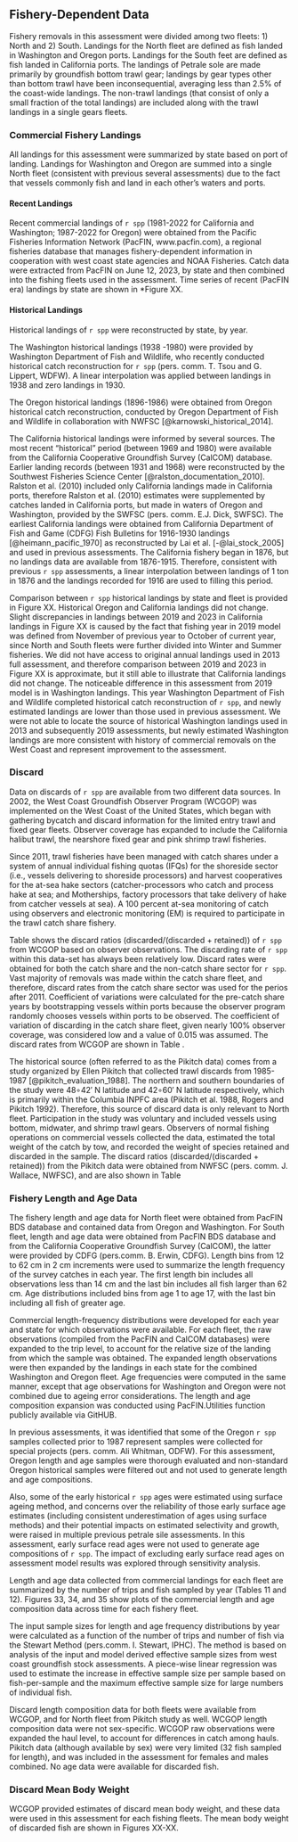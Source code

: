 ## Fishery-Dependent Data
Fishery removals in this assessment were divided among two fleets: 1) North and 2) South. Landings for the North fleet are defined as fish landed in Washington and Oregon ports. Landings for the South feet are defined as fish landed in California ports. The landings of Petrale sole are made primarily by groundfish bottom trawl gear; landings by gear types other than bottom trawl have been inconsequential, averaging less than 2.5% of the coast-wide landings. The non-trawl landings (that consist of only a small fraction of the total landings) are included along with the trawl landings in a single gears fleets.

### Commercial Fishery Landings

All landings for this assessment were summarized by state based on port of landing. Landings for Washington and Oregon are summed into a single North fleet (consistent with previous several assessments) due to the fact that vessels commonly fish and land in each other's waters and ports.

#### Recent Landings

Recent commercial landings of `r spp` (1981-2022 for California and Washington; 1987-2022 for Oregon) were obtained from the Pacific Fisheries Information Network (PacFIN, www.pacfin.com), a regional fisheries database that manages fishery-dependent information in cooperation with west coast state agencies and NOAA Fisheries. Catch data were extracted from PacFIN on June 12, 2023, by state and then combined into the fishing fleets used in the assessment. Time series of recent (PacFIN era) landings by state are shown in *Figure XX. 

#### Historical Landings

Historical landings of `r spp` were reconstructed by state, by year. 

The Washington historical landings (1938 -1980) were provided by Washington Department of Fish and Wildlife, who recently conducted historical catch reconstruction for `r spp` (pers. comm. T. Tsou and G. Lippert, WDFW). A linear interpolation was applied between landings in 1938 and zero landings in 1930.

The  Oregon historical landings (1896-1986) were obtained from Oregon historical catch reconstruction, conducted by Oregon Department of Fish and Wildlife in collaboration with NWFSC [@karnowski_historical_2014]. 

The California historical landings were informed by several sources. The most recent “historical” period (between 1969 and 1980) were available from the California Cooperative Groundfish Survey (CalCOM) database. Earlier landing records (between 1931 and 1968) were reconstructed by the Southwest Fisheries Science Center  [@ralston_documentation_2010]. Ralston et al. (2010) included only California landings made in California ports, therefore Ralston et al. (2010) estimates were supplemented by catches landed in California ports, but made in waters of Oregon and Washington, provided by the SWFSC (pers. comm. E.J. Dick, SWFSC). The earliest California landings were obtained from California Department of Fish and Game (CDFG) Fish Bulletins for 1916-1930 landings [@heimann_pacific_1970] as reconstructed by Lai et al. [-@lai_stock_2005] and used in previous assessments. The California fishery began in 1876, but no landings data are available from 1876-1915. Therefore, consistent with previous `r spp` assessments, a linear interpolation between landings of 1 ton in 1876 and the landings recorded for 1916 are used to filling this period.

Comparison between `r spp` historical landings by state and fleet is provided in Figure XX. Historical Oregon and California landings did not change. Slight discrepancies in landings between 2019 and 2023 in California landings in Figure XX is caused by the fact that fishing year in 2019 model was defined from November of previous year to October of current year, since North and South fleets were further divided into Winter and Summer fisheries. We did not have access to original annual landings used in 2013 full assessment, and therefore comparison between 2019 and 2023 in Figure XX is approximate, but it still able to illustrate that California landings did not change. The noticeable difference in this assessment from 2019 model is in Washington landings. This year Washington Department of Fish and Wildlife completed historical catch reconstruction of `r spp`, and newly estimated landings are lower than those used in previous assessment. We were not able to locate the source of historical Washington landings used in 2013 and subsequently  2019 assessments, but newly estimated Washington landings are more consistent with history of commercial removals on the West Coast and represent improvement to the assessment.  

### Discard

Data on discards of `r spp` are available from two different data sources. In 2002, the West Coast Groundfish Observer Program (WCGOP) was implemented on the West Coast of the United States, which began with gathering bycatch and discard information for the limited entry trawl and fixed gear fleets. Observer coverage has expanded to include the California halibut trawl, the nearshore fixed gear and pink shrimp trawl fisheries. 

Since 2011, trawl fisheries have been managed with catch shares under a system of annual individual fishing quotas (IFQs) for the shoreside sector (i.e., vessels delivering to shoreside processors) and harvest cooperatives for the at-sea hake sectors (catcher-processors who catch and process hake at sea; and Motherships, factory processors that take delivery of hake from catcher vessels at sea). A 100 percent at-sea monitoring of catch using observers and electronic monitoring (EM) is required to participate in the trawl catch share fishery.

Table \ref{tab:Discard} shows the discard ratios (discarded/(discarded + retained)) of `r spp` from WCGOP based on observer observations. The discarding rate of `r spp` within this data-set has always been relatively low.  Discard rates were obtained for both the catch share and the non-catch share sector for `r spp`. 
Vast majority of removals was made within the catch share fleet, and therefore, discard rates from the catch share sector was used for the perios after 2011. Coefficient of variations were calculated for the pre-catch share years by bootstrapping vessels within ports because the observer program randomly chooses vessels within ports to be observed. The coefficient of variation of discarding in the catch share fleet, given nearly 100% observer coverage, was considered low and a value of 0.015 was assumed. The discard rates from WCGOP are shown in Table \ref{tab:Discard}. 

The historical source (often referred to as the Pikitch data) comes from a study organized by Ellen Pikitch that collected trawl discards from 1985-1987 [@pikitch_evaluation_1988]. The northern and southern boundaries of the study were 48∘42′ N latitude and 42∘60′ N latitude respectively, which is primarily within the Columbia INPFC area (Pikitch et al. 1988, Rogers and Pikitch 1992). Therefore, this source of discard data is only relevant to North fleet. Participation in the study was voluntary and included vessels using bottom, midwater, and shrimp trawl gears. Observers of normal fishing operations on commercial vessels collected the data, estimated the total weight of the catch by tow, and recorded the weight of species retained and discarded in the sample. The discard ratios (discarded/(discarded + retained)) from the Pikitch data were obtained from NWFSC (pers. comm. J. Wallace, NWFSC), and are also shown in Table \ref{tab:Discard}

### Fishery Length and Age Data

The fishery length and age data for North fleet were obtained from PacFIN BDS database and contained data from Oregon and Washington. For South fleet, length and age data were obtained from PacFIN BDS database and from the California Cooperative Groundfish Survey (CalCOM), the latter were provided by CDFG (pers.comm. B. Erwin, CDFG). Length bins from 12 to 62 cm in 2 cm increments were used to summarize the length frequency of the survey catches in each year. The first length bin includes all observations less than 14 cm and the last bin includes all fish larger than 62 cm. Age distributions included bins from age 1 to age 17, with the last bin including all fish of greater age.

Commercial length-frequency distributions were developed for each year and state for which observations were available. For each fleet, the raw observations (compiled from the PacFIN and CalCOM databases) were expanded to the trip level, to account for the relative size of the landing from which the sample was obtained. The expanded length observations were then expanded by the landings in each state for the combined Washington and Oregon fleet. Age frequencies were computed in the same manner, except that age observations for Washington and Oregon were not combined due to ageing error considerations. The length and age composition expansion was conducted using PacFIN.Utilities function publicly available via GitHUB.

In previous assessments, it was identified that some of the Oregon `r spp` samples collected prior to 1987 represent samples were collected for special projects (pers. comm. Ali Whitman, ODFW). For this assessment, Oregon length and age samples were thorough evaluated and non-standard Oregon historical samples were filtered out and not used to generate length and age compositions.
 
Also, some of the early historical `r spp` ages were estimated using surface ageing method, and concerns over the reliability of those early surface age estimates (including consistent underestimation of ages using surface methods) and their potential impacts on estimated selectivity and growth, were raised in multiple previous petrale sile assessments. In this assessment, early surface read ages were not used to generate age compositions of `r spp`. The impact of excluding early surface read ages on assessment model results was explored through sensitivity analysis.

Length and age data collected from commercial landings for each fleet are summarized by the number of trips and fish sampled by year (Tables 11 and 12). Figures 33, 34, and 35 show plots of the commercial length and age composition data across time for each fishery fleet.

The input sample sizes for length and age frequency distributions by year were calculated as a function of the number of trips and number of fish via the Stewart Method (pers.comm. I. Stewart, IPHC). The method is based on analysis of the input and model derived effective sample sizes from west coast groundfish stock assessments. A piece-wise linear regression was used to estimate the increase in effective sample size per sample based on fish-per-sample and the maximum effective sample size for large numbers of individual fish.

Discard length composition data for both fleets were available from WCGOP, and for North fleet from Pikitch study as well. WCGOP length composition data were not sex-specific. WCGOP raw observations were expanded the haul level, to account for differences in catch among hauls. Pikitch data (although available by sex) were very limited (32 fish sampled for length), and was included in the assessment for females and males combined. No age data were available for discarded fish.

### Discard Mean Body Weight

WCGOP provided estimates of discard mean body weight, and these data were used in this assessment for each fishing fleets. The mean body weight of discarded fish are shown in Figures XX-XX. 
